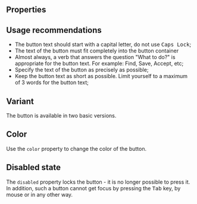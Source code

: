 
<Meta of={Stories}  />

<Intro
  name="Button"
  description="A button initiates an instantaneous action."
/>

<Canvas>
  <Story of={Stories.Basic} />
</Canvas>

## Properties

<Props />

## Usage recommendations

* The button text should start with a capital letter, do not use <kbd>Caps Lock</kbd>;
* The text of the button must fit completely into the button container
* Almost always, a verb that answers the question "What to do?" is appropriate for the button text. For example: Find, Save, Accept, etc;
* Specify the text of the button as precisely as possible;
* Keep the button text as short as possible. Limit yourself to a maximum of 3 words for the button text;

## Variant

The button is available in two basic versions.

<Canvas>
  <Story of={Stories.Variant} />
</Canvas>

## Color

Use the `color` property to change the color of the button.

<Canvas>
  <Story of={Stories.Color} />
</Canvas>

## Disabled state

The `disabled` property locks the button - it is no longer possible to press it. In addition, such a button cannot get focus by pressing the <kbd>Tab</kbd> key, by mouse or in any other way.

<Canvas>
  <Story of={Stories.Disabled} />
</Canvas>
